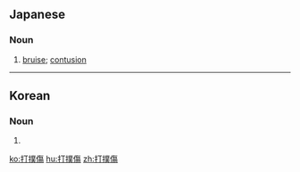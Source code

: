 ==Japanese==
{{ja-kanjitab|だ|ぼく|しょう|yomi=o}}

===Noun===
{{ja-noun|だぼくしょう}}

# [[bruise]]; [[contusion]]
----
==Korean==
{{ko-hanjatab}}

===Noun===
{{ko-noun|hj|hangeul=타박상}}

# {{hanja form of|타박상|[[bruise]]}}

[[ko:打撲傷]]
[[hu:打撲傷]]
[[zh:打撲傷]]